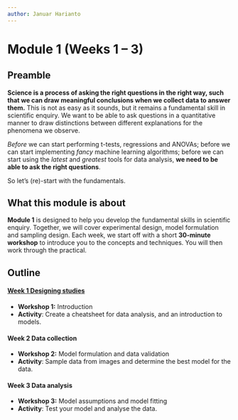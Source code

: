 ```yaml
---
author: Januar Harianto
---
```


# **Module 1 (Weeks 1 -- 3)** {.unnumbered}

## Preamble

**Science is a process of asking the right questions in the right way, such that we can draw meaningful conclusions when we collect data to answer them.** 
This is not as easy as it sounds, but it remains a fundamental skill in scientific enquiry. We want to be able to ask questions in a quantitative manner to draw distinctions between different explanations for the phenomena we observe.

*Before* we can start performing t-tests, regressions and ANOVAs; before we can start implementing *fancy* machine learning algorithms; before we can start using the *latest* and *greatest* tools for data analysis, **we need to be able to ask the right questions**. 

So let's (re)-start with the fundamentals.

## What this module is about

**Module 1** is designed to help you develop the fundamental skills in scientific enquiry. Together, we will cover experimental design, model formulation and sampling design. Each week, we start off with a short **30-minute workshop** to introduce you to the concepts and techniques. You will then work through the practical.


## Outline

#### [Week 1 Designing studies](102-week01.qmd)
- **Workshop 1:** Introduction
- **Activity**: Create a cheatsheet for data analysis, and an introduction to models.

#### Week 2 Data collection
- **Workshop 2:** Model formulation and data validation
- **Activity**: Sample data from images and determine the best model for the data.


#### Week 3 Data analysis
- **Workshop 3:** Model assumptions and model fitting
- **Activity**: Test your model and analyse the data.
